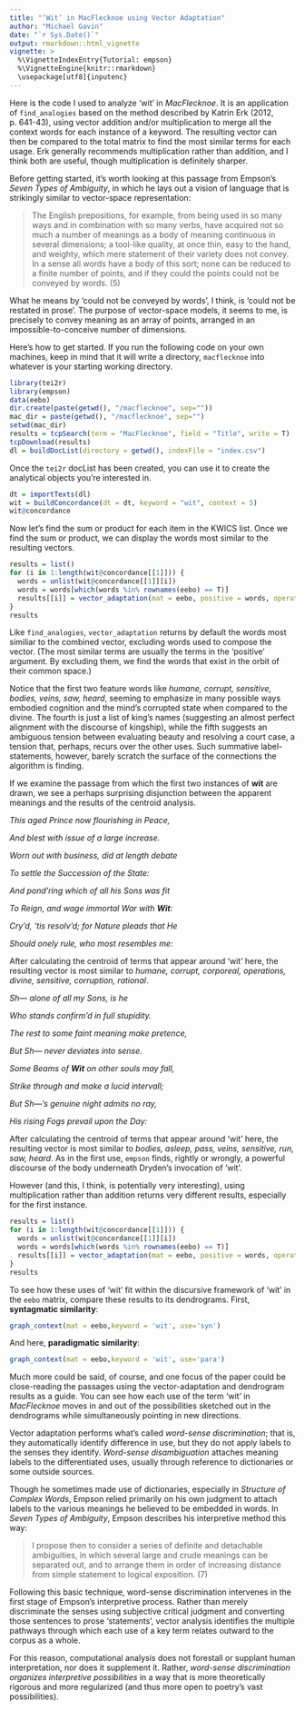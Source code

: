 ```yaml
---
title: "‘Wit’ in MacFlecknoe using Vector Adaptation"
author: "Michael Gavin"
date: "`r Sys.Date()`"
output: rmarkdown::html_vignette
vignette: >
  %\VignetteIndexEntry{Tutorial: empson}
  %\VignetteEngine{knitr::rmarkdown}
  \usepackage[utf8]{inputenc}
---
```


Here is the code I used to analyze 'wit' in *MacFlecknoe*. It is an application of `find_analogies` based on the method described by Katrin Erk (2012, p. 641-43), using vector addition and/or multiplication to merge all the context words for each instance of a keyword. The resulting vector can then be compared to the total matrix to find the most similar terms for each usage. Erk generally recommends multiplication rather than addition, and I think both are useful, though multiplication is definitely sharper.

Before getting started, it's worth looking at this passage from Empson's *Seven Types of Ambiguity*, in which he lays out a vision of language that is strikingly similar to vector-space representation:

> The English prepositions, for example, from being used in so many ways and in combination with so many verbs, have acquired not so much a number of meanings as a body of meaning continuous in several dimensions; a tool-like quality, at once thin, easy to the hand, and weighty, which mere statement of their variety does not convey. In a sense all words have a body of this sort; none can be reduced to a finite number of points, and if they could the points could not be conveyed by words. (5)

What he means by 'could not be conveyed by words', I think, is 'could not be restated in prose'. The purpose of vector-space models, it seems to me, is precisely to convey meaning as an array of points, arranged in an impossible-to-conceive number of dimensions.

Here's how to get started. If you run the following code on your own machines, keep in mind that it will write a directory, `macflecknoe` into whatever is your starting working directory.

```r
library(tei2r)
library(empson)
data(eebo)
dir.create(paste(getwd(), "/macflecknoe", sep=""))
mac_dir = paste(getwd(), "/macflecknoe", sep="")
setwd(mac_dir)
results = tcpSearch(term = "MacFlecknoe", field = "Title", write = T)
tcpDownload(results)
dl = buildDocList(directory = getwd(), indexFile = "index.csv")
```

Once the `tei2r` docList has been created, you can use it to create the analytical objects you're interested in.

```r
dt = importTexts(dl)
wit = buildConcordance(dt = dt, keyword = "wit", context = 5)
wit@concordance
```

Now let's find the sum or product for each item in the KWICS list. Once we find the sum or product, we can display the words most similar to the resulting vectors.

```r
results = list()
for (i in 1:length(wit@concordance[[1]])) {
  words = unlist(wit@concordance[[1]][i])
  words = words[which(words %in% rownames(eebo) == T)]
  results[[i]] = vector_adaptation(mat = eebo, positive = words, operation = "+")
}
results
```

Like `find_analogies`, `vector_adaptation` returns by default the words most similiar to the combined vector, excluding words used to compose the vector. (The most similar terms are usually the terms in the 'positive' argument. By excluding them, we find the words that exist in the orbit of their common space.)

Notice that the first two feature words like *humane, corrupt, sensitive, bodies, veins, saw, heard*, seeming to emphasize in many possible ways embodied cognition and the mind's corrupted state when compared to the divine. The fourth is just a list of king's names (suggesting an almost perfect alignment with the discourse of kingship), while the fifth suggests an ambiguous tension between evaluating beauty and resolving a court case, a tension that, perhaps, recurs over the other uses. Such summative label-statements, however, barely scratch the surface of the connections the algorithm is finding.

If we examine the passage from which the first two instances of **wit** are drawn, we see a perhaps surprising disjunction between the apparent meanings and the results of the centroid analysis.

*This aged Prince now flourishing in Peace,*

*And blest with issue of a large increase.*

*Worn out with business, did at length debate*

*To settle the Succession of the State:*

*And pond'ring which of all his Sons was fit*

*To Reign, and wage immortal War with **Wit**:*

*Cry'd, 'tis resolv'd; for Nature pleads that He*

*Should onely rule, who most resembles me:*

After calculating the centroid of terms that appear around 'wit' here, the resulting vector is most similar to *humane, corrupt, corporeal, operations, divine, sensitive, corruption, rational*. 

  *Sh— alone of all my Sons, is he*

*Who stands confirm'd in full stupidity.*

*The rest to some faint meaning make pretence,*

*But Sh— never deviates into sense.*

*Some Beams of **Wit** on other souls may fall,*

*Strike through and make a lucid intervall;*

*But Sh—'s genuine night admits no ray,*

*His rising Fogs prevail upon the Day:*

After calculating the centroid of terms that appear around 'wit' here, the resulting vector is most similar to *bodies, asleep, pass, veins, sensitive, run, saw, heard*. As in the first use, `empson` finds, rightly or wrongly, a powerful discourse of the body underneath Dryden's invocation of 'wit'. 

However (and this, I think, is potentially very interesting), using multiplication rather than addition returns very different results, especially for the first instance.

```r
results = list()
for (i in 1:length(wit@concordance[[1]])) {
  words = unlist(wit@concordance[[1]][i])
  words = words[which(words %in% rownames(eebo) == T)]
  results[[i]] = vector_adaptation(mat = eebo, positive = words, operation = "*")
}
results
```

To see how these uses of 'wit' fit within the discursive framework of 'wit' in the `eebo` matrix, compare these results to its dendrograms. First, **syntagmatic similarity**:

```r
graph_context(mat = eebo,keyword = 'wit', use='syn')
```

And here, **paradigmatic similarity**:

```r
graph_context(mat = eebo,keyword = 'wit', use='para')
```

Much more could be said, of course, and one focus of the paper could be close-reading the passages using the vector-adaptation and dendrogram results as a guide. You can see how each use of the term 'wit' in *MacFlecknoe* moves in and out of the possibilities sketched out in the dendrograms while simultaneously pointing in new directions.

Vector adaptation performs what's called *word-sense discrimination*; that is, they automatically identify difference in use, but they do not apply labels to the senses they identify. *Word-sense disambiguation* attaches meaning labels to the differentiated uses, usually through reference to dictionaries or some outside sources.

Though he sometimes made use of dictionaries, especially in *Structure of Complex Words*, Empson relied primarily on his own judgment to attach labels to the various meanings he believed to be embedded in words. In *Seven Types of Ambiguity*, Empson describes his interpretive method this way:

> I propose then to consider a series of definite and detachable ambiguities, in which several large and crude meanings can be separated out, and to arrange them in order of increasing distance from simple statement to logical exposition. (7)

Following this basic technique, word-sense discrimination intervenes in the first stage of Empson's interpretive process. Rather than merely discriminate the senses using subjective critical judgment and converting those sentences to prose 'statements', vector analysis identifies the multiple pathways through which each use of a key term relates outward to the corpus as a whole.

For this reason, computational analysis does not forestall or supplant human interpretation, nor does it supplement it. Rather, *word-sense discrimination organizes interpretive possibilities* in a way that is more theoretically rigorous and more regularized (and thus more open to poetry's vast possibilities).